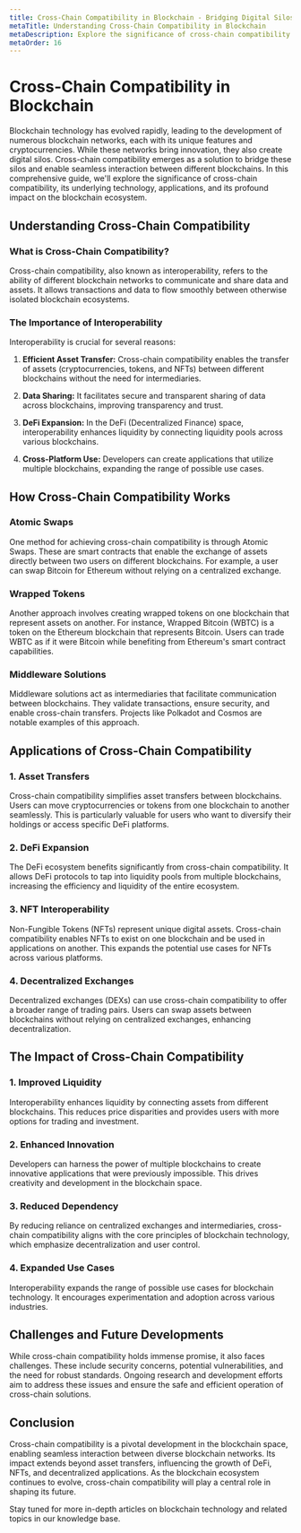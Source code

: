 ```yaml
---
title: Cross-Chain Compatibility in Blockchain - Bridging Digital Silos
metaTitle: Understanding Cross-Chain Compatibility in Blockchain
metaDescription: Explore the significance of cross-chain compatibility in blockchain technology. Learn how it enables interoperability, its applications, and its impact on the blockchain ecosystem.
metaOrder: 16
---
```


# Cross-Chain Compatibility in Blockchain

Blockchain technology has evolved rapidly, leading to the development of numerous blockchain networks, each with its unique features and cryptocurrencies. While these networks bring innovation, they also create digital silos. Cross-chain compatibility emerges as a solution to bridge these silos and enable seamless interaction between different blockchains. In this comprehensive guide, we'll explore the significance of cross-chain compatibility, its underlying technology, applications, and its profound impact on the blockchain ecosystem.

## Understanding Cross-Chain Compatibility

### What is Cross-Chain Compatibility?

Cross-chain compatibility, also known as interoperability, refers to the ability of different blockchain networks to communicate and share data and assets. It allows transactions and data to flow smoothly between otherwise isolated blockchain ecosystems.

### The Importance of Interoperability

Interoperability is crucial for several reasons:

1. **Efficient Asset Transfer:** Cross-chain compatibility enables the transfer of assets (cryptocurrencies, tokens, and NFTs) between different blockchains without the need for intermediaries.

2. **Data Sharing:** It facilitates secure and transparent sharing of data across blockchains, improving transparency and trust.

3. **DeFi Expansion:** In the DeFi (Decentralized Finance) space, interoperability enhances liquidity by connecting liquidity pools across various blockchains.

4. **Cross-Platform Use:** Developers can create applications that utilize multiple blockchains, expanding the range of possible use cases.

## How Cross-Chain Compatibility Works

### Atomic Swaps

One method for achieving cross-chain compatibility is through Atomic Swaps. These are smart contracts that enable the exchange of assets directly between two users on different blockchains. For example, a user can swap Bitcoin for Ethereum without relying on a centralized exchange.

### Wrapped Tokens

Another approach involves creating wrapped tokens on one blockchain that represent assets on another. For instance, Wrapped Bitcoin (WBTC) is a token on the Ethereum blockchain that represents Bitcoin. Users can trade WBTC as if it were Bitcoin while benefiting from Ethereum's smart contract capabilities.

### Middleware Solutions

Middleware solutions act as intermediaries that facilitate communication between blockchains. They validate transactions, ensure security, and enable cross-chain transfers. Projects like Polkadot and Cosmos are notable examples of this approach.

## Applications of Cross-Chain Compatibility

### 1. Asset Transfers

Cross-chain compatibility simplifies asset transfers between blockchains. Users can move cryptocurrencies or tokens from one blockchain to another seamlessly. This is particularly valuable for users who want to diversify their holdings or access specific DeFi platforms.

### 2. DeFi Expansion

The DeFi ecosystem benefits significantly from cross-chain compatibility. It allows DeFi protocols to tap into liquidity pools from multiple blockchains, increasing the efficiency and liquidity of the entire ecosystem.

### 3. NFT Interoperability

Non-Fungible Tokens (NFTs) represent unique digital assets. Cross-chain compatibility enables NFTs to exist on one blockchain and be used in applications on another. This expands the potential use cases for NFTs across various platforms.

### 4. Decentralized Exchanges

Decentralized exchanges (DEXs) can use cross-chain compatibility to offer a broader range of trading pairs. Users can swap assets between blockchains without relying on centralized exchanges, enhancing decentralization.

## The Impact of Cross-Chain Compatibility

### 1. Improved Liquidity

Interoperability enhances liquidity by connecting assets from different blockchains. This reduces price disparities and provides users with more options for trading and investment.

### 2. Enhanced Innovation

Developers can harness the power of multiple blockchains to create innovative applications that were previously impossible. This drives creativity and development in the blockchain space.

### 3. Reduced Dependency

By reducing reliance on centralized exchanges and intermediaries, cross-chain compatibility aligns with the core principles of blockchain technology, which emphasize decentralization and user control.

### 4. Expanded Use Cases

Interoperability expands the range of possible use cases for blockchain technology. It encourages experimentation and adoption across various industries.

## Challenges and Future Developments

While cross-chain compatibility holds immense promise, it also faces challenges. These include security concerns, potential vulnerabilities, and the need for robust standards. Ongoing research and development efforts aim to address these issues and ensure the safe and efficient operation of cross-chain solutions.

## Conclusion

Cross-chain compatibility is a pivotal development in the blockchain space, enabling seamless interaction between diverse blockchain networks. Its impact extends beyond asset transfers, influencing the growth of DeFi, NFTs, and decentralized applications. As the blockchain ecosystem continues to evolve, cross-chain compatibility will play a central role in shaping its future.

Stay tuned for more in-depth articles on blockchain technology and related topics in our knowledge base.
